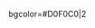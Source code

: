 bgcolor=#D0F0C0|2<!--
--><noinclude>
{{template doc}}
<!-- Add categories and interwikis to the /doc subpage, not here! -->
</noinclude>